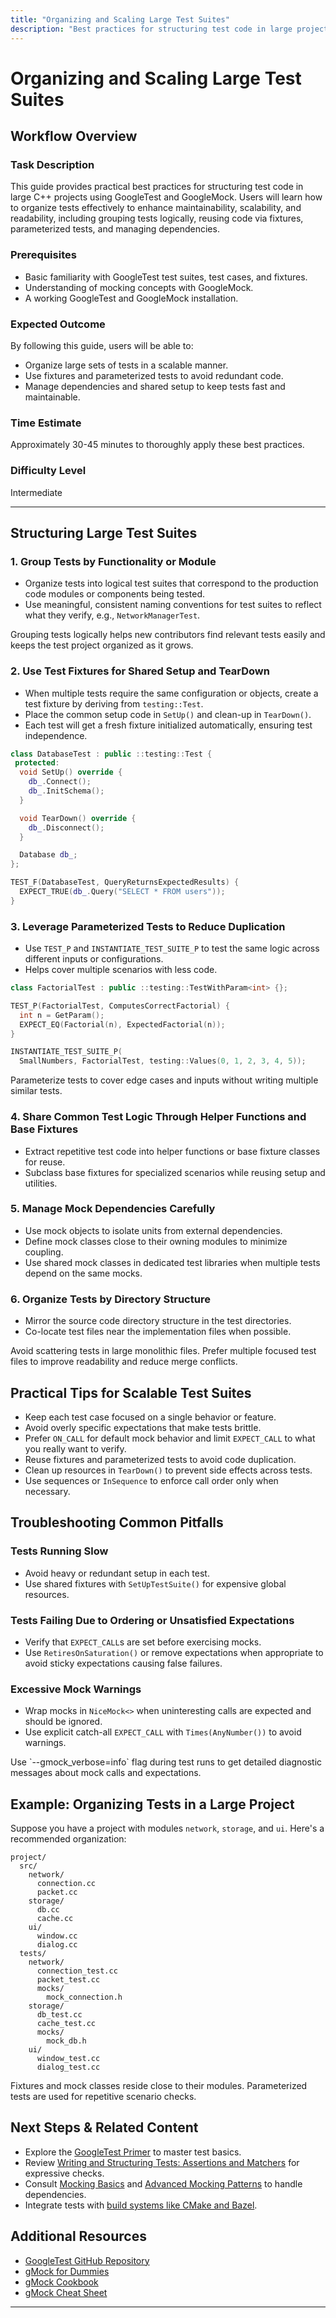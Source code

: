 ```yaml
---
title: "Organizing and Scaling Large Test Suites"
description: "Best practices for structuring test code in large projects, including tips on grouping tests, code reuse through fixtures and parameterized tests, and managing dependencies for maintainable and scalable test suites."
---
```


# Organizing and Scaling Large Test Suites

## Workflow Overview

### Task Description
This guide provides practical best practices for structuring test code in large C++ projects using GoogleTest and GoogleMock. Users will learn how to organize tests effectively to enhance maintainability, scalability, and readability, including grouping tests logically, reusing code via fixtures, parameterized tests, and managing dependencies.

### Prerequisites
- Basic familiarity with GoogleTest test suites, test cases, and fixtures.
- Understanding of mocking concepts with GoogleMock.
- A working GoogleTest and GoogleMock installation.

### Expected Outcome
By following this guide, users will be able to:
- Organize large sets of tests in a scalable manner.
- Use fixtures and parameterized tests to avoid redundant code.
- Manage dependencies and shared setup to keep tests fast and maintainable.

### Time Estimate
Approximately 30-45 minutes to thoroughly apply these best practices.

### Difficulty Level
Intermediate

---

## Structuring Large Test Suites

### 1. Group Tests by Functionality or Module

- Organize tests into logical test suites that correspond to the production code modules or components being tested.
- Use meaningful, consistent naming conventions for test suites to reflect what they verify, e.g., `NetworkManagerTest`.

<Tip>
Grouping tests logically helps new contributors find relevant tests easily and keeps the test project organized as it grows.
</Tip>

### 2. Use Test Fixtures for Shared Setup and TearDown

- When multiple tests require the same configuration or objects, create a test fixture by deriving from `testing::Test`.
- Place the common setup code in `SetUp()` and clean-up in `TearDown()`.
- Each test will get a fresh fixture initialized automatically, ensuring test independence.

```cpp
class DatabaseTest : public ::testing::Test {
 protected:
  void SetUp() override {
    db_.Connect();
    db_.InitSchema();
  }

  void TearDown() override {
    db_.Disconnect();
  }

  Database db_;
};

TEST_F(DatabaseTest, QueryReturnsExpectedResults) {
  EXPECT_TRUE(db_.Query("SELECT * FROM users"));
}
```

### 3. Leverage Parameterized Tests to Reduce Duplication

- Use `TEST_P` and `INSTANTIATE_TEST_SUITE_P` to test the same logic across different inputs or configurations.
- Helps cover multiple scenarios with less code.

```cpp
class FactorialTest : public ::testing::TestWithParam<int> {};

TEST_P(FactorialTest, ComputesCorrectFactorial) {
  int n = GetParam();
  EXPECT_EQ(Factorial(n), ExpectedFactorial(n));
}

INSTANTIATE_TEST_SUITE_P(
  SmallNumbers, FactorialTest, testing::Values(0, 1, 2, 3, 4, 5));
```

<Tip>
Parameterize tests to cover edge cases and inputs without writing multiple similar tests.
</Tip>

### 4. Share Common Test Logic Through Helper Functions and Base Fixtures

- Extract repetitive test code into helper functions or base fixture classes for reuse.
- Subclass base fixtures for specialized scenarios while reusing setup and utilities.

### 5. Manage Mock Dependencies Carefully

- Use mock objects to isolate units from external dependencies.
- Define mock classes close to their owning modules to minimize coupling.
- Use shared mock classes in dedicated test libraries when multiple tests depend on the same mocks.

### 6. Organize Tests by Directory Structure

- Mirror the source code directory structure in the test directories.
- Co-locate test files near the implementation files when possible.

<Note>
Avoid scattering tests in large monolithic files. Prefer multiple focused test files to improve readability and reduce merge conflicts.
</Note>

## Practical Tips for Scalable Test Suites

- Keep each test case focused on a single behavior or feature.
- Avoid overly specific expectations that make tests brittle.
- Prefer `ON_CALL` for default mock behavior and limit `EXPECT_CALL` to what you really want to verify.
- Reuse fixtures and parameterized tests to avoid code duplication.
- Clean up resources in `TearDown()` to prevent side effects across tests.
- Use sequences or `InSequence` to enforce call order only when necessary.

## Troubleshooting Common Pitfalls

### Tests Running Slow

- Avoid heavy or redundant setup in each test.
- Use shared fixtures with `SetUpTestSuite()` for expensive global resources.

### Tests Failing Due to Ordering or Unsatisfied Expectations

- Verify that `EXPECT_CALL`s are set before exercising mocks.
- Use `RetiresOnSaturation()` or remove expectations when appropriate to avoid sticky expectations causing false failures.

### Excessive Mock Warnings

- Wrap mocks in `NiceMock<>` when uninteresting calls are expected and should be ignored.
- Use explicit catch-all `EXPECT_CALL` with `Times(AnyNumber())` to avoid warnings.

<Tip>
Use `--gmock_verbose=info` flag during test runs to get detailed diagnostic messages about mock calls and expectations.
</Tip>

## Example: Organizing Tests in a Large Project

Suppose you have a project with modules `network`, `storage`, and `ui`. Here's a recommended organization:

```
project/
  src/
    network/
      connection.cc
      packet.cc
    storage/
      db.cc
      cache.cc
    ui/
      window.cc
      dialog.cc
  tests/
    network/
      connection_test.cc
      packet_test.cc
      mocks/
        mock_connection.h
    storage/
      db_test.cc
      cache_test.cc
      mocks/
        mock_db.h
    ui/
      window_test.cc
      dialog_test.cc
```

Fixtures and mock classes reside close to their modules. Parameterized tests are used for repetitive scenario checks.

## Next Steps & Related Content

- Explore the [GoogleTest Primer](https://github.com/google/googletest/blob/main/docs/primer.md) to master test basics.
- Review [Writing and Structuring Tests: Assertions and Matchers](https://github.com/google/googletest/blob/main/guides/writing-and-structuring-tests/assertions-and-matchers.mdx) for expressive checks.
- Consult [Mocking Basics](https://github.com/google/googletest/blob/main/guides/getting-started/basic-mocking.mdx) and [Advanced Mocking Patterns](https://github.com/google/googletest/blob/main/guides/writing-and-structuring-tests/advanced-mocking-patterns.mdx) to handle dependencies.
- Integrate tests with [build systems like CMake and Bazel](https://github.com/google/googletest/blob/main/overview/integration-feature-overview/integration-build-systems.mdx).

## Additional Resources

- [GoogleTest GitHub Repository](https://github.com/google/googletest)
- [gMock for Dummies](https://google.github.io/googletest/gmock_for_dummies.html)
- [gMock Cookbook](https://google.github.io/googletest/gmock_cook_book.html)
- [gMock Cheat Sheet](https://google.github.io/googletest/gmock_cheat_sheet.html)

---